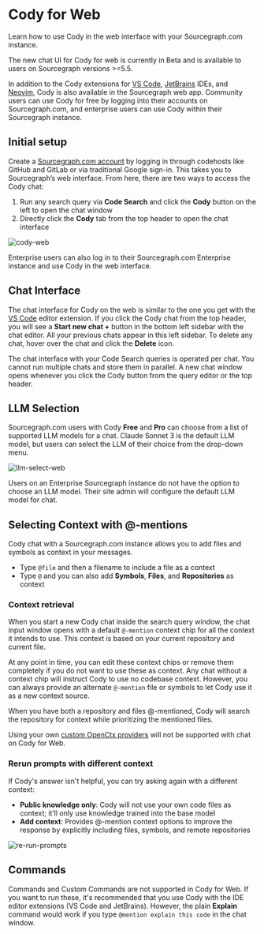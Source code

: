 # Cody for Web

<p className="subtitle">Learn how to use Cody in the web interface with your Sourcegraph.com instance.</p>

<Callout type="info"> The new chat UI for Cody for web is currently in Beta and is available to users on Sourcegraph versions >=5.5.</Callout>

In addition to the Cody extensions for [VS Code](/cody/clients/install-vscode), [JetBrains](/cody/clients/install-jetbrains) IDEs, and [Neovim](/cody/clients/install-neovim), Cody is also available in the Sourcegraph web app. Community users can use Cody for free by logging into their accounts on Sourcegraph.com, and enterprise users can use Cody within their Sourcegraph instance.

<LinkCards>
    <LinkCard href="https://sourcegraph.com/sign-in?returnTo=/search" imgSrc="https://sourcegraph.com/.assets/img/sourcegraph-mark.svg" imgAlt="Cody for Web" title="Cody for Web (Beta)" description="Use Cody in the Sourcegraph Web App." />
</LinkCards>

## Initial setup

Create a [Sourcegraph.com account](https://sourcegraph.com/sign-up) by logging in through codehosts like GitHub and GitLab or via traditional Google sign-in. This takes you to Sourcegraph’s web interface. From here, there are two ways to access the Cody chat:

1. Run any search query via **Code Search** and click the **Cody** button on the left to open the chat window
2. Directly click the **Cody** tab from the top header to open the chat interface

![cody-web](https://storage.googleapis.com/sourcegraph-assets/Docs/cody-web-0724.jpg)

Enterprise users can also log in to their Sourcegraph.com Enterprise instance and use Cody in the web interface.

## Chat Interface

The chat interface for Cody on the web is similar to the one you get with the [VS Code](/cody/clients/install-vscode#chat) editor extension. If you click the Cody chat from the top header, you will see a **Start new chat +** button in the bottom left sidebar with the chat editor. All your previous chats appear in this left sidebar. To delete any chat, hover over the chat and click the **Delete** icon.

The chat interface with your Code Search queries is operated per chat. You cannot run multiple chats and store them in parallel. A new chat window opens whenever you click the Cody button from the query editor or the top header.

## LLM Selection

Sourcegraph.com users with Cody **Free** and **Pro** can choose from a list of supported LLM models for a chat. Claude Sonnet 3 is the default LLM model, but users can select the LLM of their choice from the drop-down menu.

![llm-select-web](https://storage.googleapis.com/sourcegraph-assets/Docs/llm-select-web-0724.jpg)

Users on an Enterprise Sourcegraph instance do not have the option to choose an LLM model. Their site admin will configure the default LLM model for chat.

## Selecting Context with @-mentions

Cody chat with a Sourcegraph.com instance allows you to add files and symbols as context in your messages.

- Type `@file` and then a filename to include a file as a context
- Type `@` and you can also add **Symbols**, **Files**, and **Repositories** as context

### Context retrieval

When you start a new Cody chat inside the search query window, the chat input window opens with a default `@-mention` context chip for all the context it intends to use. This context is based on your current repository and current file.

At any point in time, you can edit these context chips or remove them completely if you do not want to use these as context. Any chat without a context chip will instruct Cody to use no codebase context. However, you can always provide an alternate `@-mention` file or symbols to let Cody use it as a new context source.

When you have both a repository and files @-mentioned, Cody will search the repository for context while prioritizing the mentioned files.

<Callout type="info">Using your own [custom OpenCtx providers](https://sourcegraph.com/docs/cody/capabilities/openctx) will not be supported with chat on Cody for Web.</Callout>

### Rerun prompts with different context

If Cody's answer isn't helpful, you can try asking again with a different context:

- **Public knowledge only**: Cody will not use your own code files as context; it’ll only use knowledge trained into the base model
- **Add context**: Provides @-mention context options to improve the response by explicitly including files, symbols, and remote repositories

![re-run-prompts](https://storage.googleapis.com/sourcegraph-assets/Docs/rerun-prompt-web-0724.jpg)

## Commands

Commands and Custom Commands are not supported in Cody for Web. If you want to run these, it's recommended that you use Cody with the IDE editor extensions (VS Code and JetBrains). However, the plain **Explain** command would work if you type `@mention explain this code` in the chat window.
